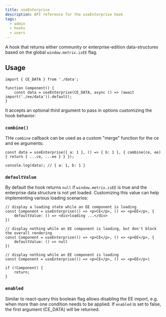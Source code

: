 ```yaml
---
title: useEnterprise
description: API reference for the useEnterprise hook
tags:
  - admin
  - hooks
  - users
---
```


A hook that returns either community or enterprise-edition data-structures based on the global `window.metrix.isEE` flag.

## Usage

```
import { CE_DATA } from './data';

function Component() {
    const data = useEnterprise(CE_DATA, async () => (await import('./ee/data')).default);
}
```

It accepts an optional third argument to pass in options customizing the hook behavior:

### `combine()`

THe `combine` callback can be used as a custom "merge" function for the ce and ee arguments:

```
const data = useEnterprise({ a: 1 }, () => { b: 1 }, { combine(ce, ee) { return { ...ce, ...ee } } });

console.log(data); // { a: 1, b: 1 }
```

### `defaultValue`

By default the hook returns `null` if `window.metrix.isEE` is true and the enterprise data structure is not yet loaded. Customizing
this value can help implementing various loading scenarios:

```
// display a loading state while an EE component is loading
const Component = useEnterprise(() => <p>CE</p>, () => <p>EE</p>, {
    defaultValue: () => <div>loading ...</div>
})

// display nothing while an EE component is loading, but don't block the overall rendering
const Component = useEnterprise(() => <p>CE</p>, () => <p>EE</p>, {
    defaultValue: () => null
})

// display nothing while an EE component is loading
const Component = useEnterprise(() => <p>CE</p>, () => <p>EE</p>)

if (!Component) {
    return;
}
```

### `enabled`

Similar to react-query this boolean flag allows disabling the EE import, e.g. when more than one condition needs to be applied. If `enabled`
is set to false, the first argument (CE_DATA) will be returned.
